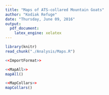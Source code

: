 ```yaml
---
title: "Maps of ATS-collared Mountain Goats"
author: "Kodiak Refuge"
date: "Thursday, June 09, 2016"
output:
  pdf_document:
    latex_engine: xelatex
---
```


```r
library(knitr)
read_chunk("./Analysis/Maps.R")
```

```r
<<ImportFormat>>
```

```r
<<MapAll>>
mapAll()
```

```r
<<MapCollars>>
mapCollars()
```
